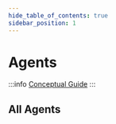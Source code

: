 ```yaml
---
hide_table_of_contents: true
sidebar_position: 1
---
```



# Agents

:::info
[Conceptual Guide](https://docs.langchain.com/docs/components/agents/agent)
:::

## All Agents

<DocCardList />
